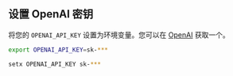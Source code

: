 ## 设置 OpenAI 密钥

将您的 `OPENAI_API_KEY` 设置为环境变量。您可以在 [OpenAI](https://platform.openai.com/account/api-keys) 获取一个。

<CodeGroup>

```bash Mac
export OPENAI_API_KEY=sk-***
```

```bash Windows
setx OPENAI_API_KEY sk-***
```

</CodeGroup>